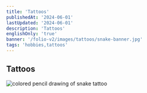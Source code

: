```yaml
---
title: 'Tattoos'
publishedAt: '2024-06-01'
lastUpdated: '2024-06-01'
description: 'Tattoos'
englishOnly: 'true'
banner: '/folio-v2/images/tattoos/snake-banner.jpg'
tags: 'hobbies,tattoos'
---
```


## Tattoos

<Img
  mdx
  publicId='/folio-v2/images/tattoos/snake-drawing.jpg'
  alt='colored pencil drawing of snake tattoo'
  width={500}
  height={550}
/>
